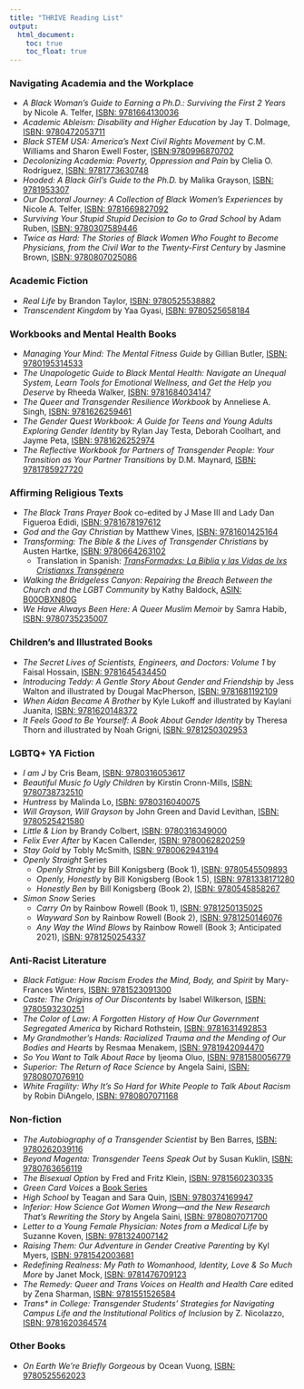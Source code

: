 ```yaml
---
title: "THRIVE Reading List"
output:
  html_document:
    toc: true
    toc_float: true
---
```


### Navigating Academia and the Workplace
* *A Black Woman's Guide to Earning a Ph.D.: Surviving the First 2 Years* 
by Nicole A. Telfer,
[ISBN: 9781664130036](https://www.goodreads.com/book/show/56301865-a-black-woman-s-guide-to-earning-a-ph-d)
* *Academic Ableism: Disability and Higher Education* by Jay T. Dolmage,
[ISBN: 9780472053711](https://www.goodreads.com/book/show/35069841-academic-ableism)
* *Black STEM USA: America's Next Civil Rights Movement* by C.M. Williams and 
Sharon Ewell Foster, [ISBN:9780996870702](https://www.goodreads.com/book/show/31448244-black-stem-usa)
* *Decolonizing Academia: Poverty, Oppression and Pain* by Clelia O. Rodríguez,
[ISBN: 9781773630748](https://www.goodreads.com/book/show/40249837-decolonizing-academia)
* *Hooded: A Black Girl’s Guide to the Ph.D.* by Malika Grayson,
[ISBN: 9781953307](https://www.goodreads.com/book/show/55598728-hooded)
* *Our Doctoral Journey: A Collection of Black Women's Experiences* 
by Nicole A. Telfer,
[ISBN: 9781669827092](https://www.goodreads.com/book/show/61238612-our-doctoral-journey)
* *Surviving Your Stupid Stupid Decision to Go to Grad School* by Adam Ruben,
[ISBN: 9780307589446](https://www.goodreads.com/book/show/7769479-surviving-your-stupid-stupid-decision-to-go-to-grad-school)
* *Twice as Hard: The Stories of Black Women Who Fought to Become Physicians, 
from the Civil War to the Twenty-First Century* by Jasmine Brown,
[ISBN: 9780807025086](https://www.goodreads.com/book/show/61022944-twice-as-hard)

### Academic Fiction
* *Real Life* by Brandon Taylor,
[ISBN: 9780525538882](https://www.goodreads.com/book/show/46263943-real-life)
* *Transcendent Kingdom* by Yaa Gyasi, 
[ISBN: 9780525658184](https://www.goodreads.com/book/show/48570454-transcendent-kingdom)

### Workbooks and Mental Health Books
* *Managing Your Mind: The Mental Fitness Guide* by Gillian Butler,
[ISBN: 9780195314533](https://www.goodreads.com/book/show/883834.Managing_Your_Mind)
* *The Unapologetic Guide to Black Mental Health: Navigate an Unequal System, 
Learn Tools for Emotional Wellness, and Get the Help you Deserve* by Rheeda Walker, 
[ISBN: 9781684034147](https://www.goodreads.com/book/show/51043956-the-unapologetic-guide-to-black-mental-health)
* *The Queer and Transgender Resilience Workbook* by Anneliese A. Singh,
[ISBN: 9781626259461](https://www.goodreads.com/book/show/33776101-the-queer-and-transgender-resilience-workbook)
* *The Gender Quest Workbook: A Guide for Teens and Young Adults Exploring
Gender Identity* by Rylan Jay Testa, Deborah Coolhart, and Jayme Peta,
[ISBN: 9781626252974](https://www.goodreads.com/book/show/23845906-the-gender-quest-workbook)
* *The Reflective Workbook for Partners of Transgender People: Your Transition
as Your Partner Transitions* by D.M. Maynard,
[ISBN: 9781785927720](https://www.goodreads.com/book/show/43610689-the-reflective-workbook-for-partners-of-transgender-people)

### Affirming Religious Texts
* *The Black Trans Prayer Book* co-edited by J Mase III and Lady Dan Figueroa 
Edidi, [ISBN: 9781678197612](https://theblacktransprayerbook.org/)
* *God and the Gay Christian* by Matthew Vines, 
[ISBN: 9781601425164](https://www.goodreads.com/book/show/17934778-god-and-the-gay-christian)
* *Transforming: The Bible & the Lives of Transgender Christians* by Austen Hartke, 
[ISBN: 9780664263102](https://www.goodreads.com/book/show/36234500-transforming)
  * Translation in Spanish: [*TransFormadxs: La Biblia y las Vidas de lxs 
  Cristianxs Transgénero*](http://austenhartke.com/book)
* *Walking the Bridgeless Canyon: Repairing the Breach Between the Church and 
the LGBT Community* by Kathy Baldock,
[ASIN: B00OBXN80G](https://www.goodreads.com/book/show/23367214-walking-the-bridgeless-canyon)
* *We Have Always Been Here: A Queer Muslim Memoir* by Samra Habib,
[ISBN: 9780735235007](https://www.goodreads.com/book/show/43383506-we-have-always-been-here)

### Children's and Illustrated Books
* *The Secret Lives of Scientists, Engineers, and Doctors: Volume 1* by Faisal
Hossain, 
[ISBN: 9781645434450](https://mascotbooks.com/mascot-marketplace/buy-books/childrens/picture-books/the-secret-lives-of-scientists-engineers-and-doctors-volume-1/)
* *Introducing Teddy: A Gentle Story About Gender and Friendship* by Jess Walton
and illustrated by Dougal MacPherson, 
[ISBN: 9781681192109](https://www.goodreads.com/book/show/27158837-introducing-teddy)
* *When Aidan Became A Brother* by Kyle Lukoff and illustrated by Kaylani
Juanita, 
[ISBN: 9781620148372](https://www.goodreads.com/book/show/39987021-when-aidan-became-a-brother)
* *It Feels Good to Be Yourself: A Book About Gender Identity* by Theresa Thorn
and illustrated by Noah Grigni, 
[ISBN: 9781250302953](https://www.goodreads.com/book/show/40864913-it-feels-good-to-be-yourself)

### LGBTQ+ YA Fiction
*  *I am J* by Cris Beam,
[ISBN: 9780316053617](https://www.goodreads.com/book/show/8140535-i-am-j)
* *Beautiful Music fo Ugly Children* by Kirstin Cronn-Mills,
[ISBN: 9780738732510](https://www.goodreads.com/book/show/13221769-beautiful-music-for-ugly-children)
* *Huntress* by Malinda Lo,
[ISBN: 9780316040075](https://www.goodreads.com/book/show/9415946-huntress)
* *Will Grayson, Will Grayson* by John Green and David Levithan,
[ISBN: 9780525421580](https://www.goodreads.com/book/show/6567017-will-grayson-will-grayson)
* *Little & Lion* by Brandy Colbert,
[ISBN: 9780316349000](https://www.goodreads.com/book/show/25062038-little-lion)
* *Felix Ever After* by Kacen Callender,
[ISBN: 9780062820259](https://www.goodreads.com/book/show/51931067-felix-ever-after)
* *Stay Gold* by Tobly McSmith,
[ISBN: 9780062943194](https://www.goodreads.com/book/show/45306326-stay-gold)
* *Openly Straight* Series
    * *Openly Straight* by Bill Konigsberg (Book 1),
    [ISBN: 9780545509893](https://www.goodreads.com/book/show/16100972-openly-straight)
    * *Openly, Honestly* by Bill Konigsberg (Book 1.5),
    [ISBN: 9781338171280](https://www.goodreads.com/book/show/34727888-openly-honestly)
    * *Honestly Ben* by Bill Konigsberg (Book 2),
    [ISBN: 9780545858267](https://www.goodreads.com/book/show/27230789-honestly-ben)
* *Simon Snow* Series
    * *Carry On* by Rainbow Rowell (Book 1),
    [ISBN: 9781250135025](https://www.goodreads.com/book/show/32768522-carry-on)
    * *Wayward Son* by Rainbow Rowell (Book 2),
    [ISBN: 9781250146076](https://www.goodreads.com/book/show/44017627-wayward-son)
    * *Any Way the Wind Blows* by Rainbow Rowell (Book 3; Anticipated 2021),
    [ISBN: 9781250254337](https://www.goodreads.com/book/show/52190991-any-way-the-wind-blows)

### Anti-Racist Literature
* *Black Fatigue: How Racism Erodes the Mind, Body, and Spirit* 
by Mary-Frances Winters, 
[ISBN: 9781523091300](https://www.goodreads.com/book/show/51773973-black-fatigue)
* *Caste: The Origins of Our Discontents* by Isabel Wilkerson,
[ISBN: 9780593230251](https://www.goodreads.com/en/book/show/51152447-caste)
* *The Color of Law: A Forgotten History of How Our Government Segregated America*
by Richard Rothstein,
[ISBN: 9781631492853](https://www.goodreads.com/book/show/32191706-the-color-of-law)
* *My Grandmother's Hands: Racialized Trauma and the Mending of Our Bodies and Hearts* 
by Resmaa Menakem, 
[ISBN: 9781942094470](https://www.goodreads.com/book/show/34146782-my-grandmother-s-hands)
* *So You Want to Talk About Race* by Ijeoma Oluo,
[ISBN: 9781580056779](https://www.goodreads.com/book/show/35099718-so-you-want-to-talk-about-race)
* *Superior: The Return of Race Science* by Angela Saini,
[ISBN: 9780807076910](https://www.goodreads.com/book/show/42042093-superior)
* *White Fragility: Why It’s So Hard for White People to Talk About Racism* by
Robin DiAngelo,
[ISBN: 9780807071168](https://www.goodreads.com/book/show/43708708-white-fragility)

### Non-fiction
* *The Autobiography of a Transgender Scientist* by Ben Barres,
[ISBN: 9780262039116](https://www.goodreads.com/book/show/39644215-the-autobiography-of-a-transgender-scientist)
* *Beyond Magenta: Transgender Teens Speak Out* by Susan Kuklin,
[ISBN: 9780763656119](https://www.goodreads.com/book/show/18166920-beyond-magenta)
* *The Bisexual Option* by Fred and Fritz Klein,
[ISBN: 9781560230335](https://www.goodreads.com/book/show/280893.The_Bisexual_Option)
* *Green Card Voices* a [Book Series](https://www.greencardvoices.org/store/)
* *High School* by Teagan and Sara Quin,
[ISBN: 9780374169947](https://www.goodreads.com/book/show/43197389-high-school)
* *Inferior: How Science Got Women Wrong—and the New Research That's Rewriting
the Story* by Angela Saini,
[ISBN: 9780807071700](https://www.goodreads.com/book/show/31869108-inferior)
* *Letter to a Young Female Physician: Notes from a Medical Life* by Suzanne Koven, [ISBN: 9781324007142](https://www.goodreads.com/book/show/55298407-letter-to-a-young-female-physician)
* *Raising Them: Our Adventure in Gender Creative Parenting* by Kyl Myers,
[ISBN: 9781542003681](https://www.goodreads.com/book/show/49974828-raising-them)
* *Redefining Realness: My Path to Womanhood, Identity, Love & So Much More* by 
Janet Mock, [ISBN: 9781476709123](https://www.goodreads.com/book/show/18144031-redefining-realness)
* *The Remedy: Queer and Trans Voices on Health and Health Care* edited by Zena Sharman,
[ISBN: 9781551526584](https://www.goodreads.com/book/show/29363318-the-remedy)
* *Trans\* in College: Transgender Students' Strategies for Navigating Campus
Life and the Institutional Politics of Inclusion* by Z. Nicolazzo,
[ISBN: 9781620364574](https://www.goodreads.com/book/show/30148613-trans-in-college)

### Other Books
* *On Earth We're Briefly Gorgeous* by Ocean Vuong, 
[ISBN: 9780525562023](https://www.goodreads.com/book/show/41880609-on-earth-we-re-briefly-gorgeous)